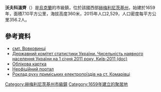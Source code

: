{{no footnotes|time=2015-09-15T07:12:36+00:00}}
{{coord|49|12|18|N|27|39|22|E|scale:30000|display=title}}

'''沃夫科溫齊'''（{{lang-uk|Вовковинці}}）是[[烏克蘭|烏克蘭]]的市級鎮，位於該國西部[[赫梅利尼茨基州|赫梅利尼茨基州]]，始建於1659年，面積7.10平方公里，海拔高度360米，2015年人口2,529，人口密度每平方公里356.2人。

==參考資料==
*[http://w1.c1.rada.gov.ua/pls/z7503/A005?rdat1=19.09.2012&rf7571=35709 смт. Вовковинці] {{Wayback|url=http://w1.c1.rada.gov.ua/pls/z7503/A005?rdat1=19.09.2012&rf7571=35709 |date=20200319110033 }}
*[https://web.archive.org/web/20121010205321/http://stat6.stat.lviv.ua/PXWEB2007/ukr/publ/2011/chnas.zip Державний комітет статистики України. Чисельність наявного населення України на 1 січня 2011 року, Київ-2011 (doc)]
* [http://gska2.rada.gov.ua/pls/z7502/A005?rdat1=26.07.2008&rf7571=35709 Облікова картка]{{dead link|date=2018年1月 |bot=InternetArchiveBot |fix-attempted=yes }}
* [http://www.vovkocity.km.ua Неофіційний портал]{{dead link|date=2018年3月 |bot=InternetArchiveBot |fix-attempted=yes }}
* [http://swrailway.gov.ua/timetable/eltrain/?sid=216&lng= Роклад руху приміських електропоїздів на ст. Комарівці] {{Wayback|url=http://swrailway.gov.ua/timetable/eltrain/?sid=216&lng= |date=20170708211709 }}

{{DEFAULTSORT:Вовковинці}}
[[Category:赫梅利尼茨基州市級鎮|Category:赫梅利尼茨基州市級鎮]]
[[Category:1659年建立的聚居地|Category:1659年建立的聚居地]]

{{Khmelnytskyi-geo-stub}}